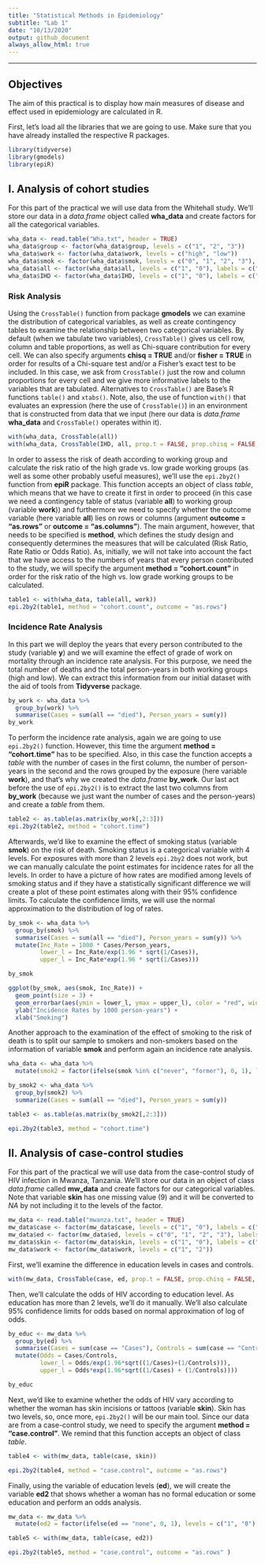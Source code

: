 ```yaml
---
title: "Statistical Methods in Epidemiology"
subtitle: "Lab 1"
date: "10/13/2020"
output: github_document
always_allow_html: true
---
```


***

## Objectives

The aim of this practical is to display how main measures of disease and effect used in epidemiology are calculated in R.

First, let's load all the libraries that we are going to use. Make sure that you have already installed the respective R packages.

```r
library(tidyverse)
library(gmodels)
library(epiR)
```


## I. Analysis of cohort studies

For this part of the practical we will use data from the Whitehall study. We'll store our data in a *data.frame* object called **wha_data** and create factors for all the categorical variables.

```r
wha_data <- read.table("Wha.txt", header = TRUE)
wha_data$group <- factor(wha_data$group, levels = c("1", "2", "3"))
wha_data$work <- factor(wha_data$work, levels = c("high", "low"))
wha_data$smok <- factor(wha_data$smok, levels = c("0", "1", "2", "3"), labels = c("never", "former", "0-19", ">= 20"))
wha_data$all <- factor(wha_data$all, levels = c("1", "0"), labels = c("died", "alive"))
wha_data$IHD <- factor(wha_data$IHD, levels = c("1", "0"), labels = c("IHD", "Other_cause"))

```

### Risk Analysis


Using the `CrossTable()` function from package **gmodels** we can examine the distribution of categorical variables, as well as create contingency tables to examine the relationship between two categorical variables. By default (when we tabulate two variables), `CrossTable()` gives us cell row, column and table proportions, as well as Chi-square contribution for every cell. We can also specify arguments **chisq = TRUE** and/or **fisher = TRUE** in order for results of a Chi-square test and/or a Fisher's exact test to be included. In this case, we ask from `CrossTable()` just the row and column proportions for every cell and we give more informative labels to the variables that are tabulated. Alternatives to `CrossTable()` are Base's R functions `table()` and `xtabs()`. Note, also, the use of function `with()` that evaluates an expression (here the use of `CrossTable()`) in an environment that is constructed from data that we input (here our data is *data.frame* **wha_data** and `CrossTable()` operates within it).

```r
with(wha_data, CrossTable(all))
with(wha_data, CrossTable(IHD, all, prop.t = FALSE, prop.chisq = FALSE, dnn = c("Cause of death", "Status")))
```


In order to assess the risk of death according to working group and calculate the risk ratio of the high grade vs. low grade working groups (as well as some other probably useful measures), we'll use the `epi.2by2()` function from **epiR** package. This function accepts an object of class *table*, which means that we have to create it first in order to proceed (in this case we need a contingency table of status (variable **all**) to working group (variable **work**)) and furthermore we need to specify whether the outcome variable (here variable **all**) lies on rows or columns (argument **outcome = "as.rows"** or **outcome = "as.columns"**). The main argument, however, that needs to be specified is **method**, which defines the study design and consequently determines the measures that will be calculated (Risk Ratio, Rate Ratio or Odds Ratio). As, initially, we will not take into account the fact that we have access to the numbers of years that every person contributed to the study, we will specify the argument **method = "cohort.count"** in order for the risk ratio of the high vs. low grade working groups to be calculated.

```r
table1 <- with(wha_data, table(all, work))
epi.2by2(table1, method = "cohort.count", outcome = "as.rows")
```

### Incidence Rate Analysis


In this part we will deploy the years that every person contributed to the study (variable **y**) and we will examine the effect of grade of work on mortality through an incidence rate analysis. For this purpose, we need the total number of deaths and the total person-years in both working groups (high and low). We can extract this information from our initial dataset with the aid of tools from **Tidyverse** package.

```r
by_work <- wha_data %>%
  group_by(work) %>%
  summarise(Cases = sum(all == "died"), Person_years = sum(y))
by_work
```

To perform the incidence rate analysis, again we are going to use `epi.2by2()` function. However, this time the argument **method = "cohort.time"** has to be specified. Also, in this case the function accepts a *table* with the number of cases in the first column, the number of person-years in the second and the rows grouped by the exposure (here variable **work**), and that's why we created the *data.frame* **by_work**. Our last act before the use of `epi.2by2()` is to extract the last two columns from **by_work** (because we just want the number of cases and the person-years) and create a *table* from them.

```r
table2 <- as.table(as.matrix(by_work[,2:3]))
epi.2by2(table2, method = "cohort.time")
```


Afterwards, we'd like to examine the effect of smoking status (variable **smok**) on the risk of death. Smoking status is a categorical variable with 4 levels. For exposures with more than 2 levels `epi.2by2` does not work, but we can manually calculate the point estimates for incidence rates for all the levels. In order to have a picture of how rates are modified among levels of smoking status and if they have a statistically significant difference we will create a plot of these point estimates along with their 95% confidence limits. To calculate the confidence limits, we will use the normal approximation to the distribution of log of rates.

```r
by_smok <- wha_data %>%
  group_by(smok) %>%
  summarise(Cases = sum(all == "died"), Person_years = sum(y)) %>% 
  mutate(Inc_Rate = 1000 * Cases/Person_years, 
         lower_l = Inc_Rate/exp(1.96 * sqrt(1/Cases)), 
         upper_l = Inc_Rate*exp(1.96 * sqrt(1/Cases)))

by_smok

ggplot(by_smok, aes(smok, Inc_Rate)) + 
  geom_point(size = 3) + 
  geom_errorbar(aes(ymin = lower_l, ymax = upper_l), color = "red", width = 0.5) +
  ylab("Incidence Rates by 1000 person-years") +
  xlab("Smoking")
```


Another approach to the examination of the effect of smoking to the risk of death is to split our sample to smokers and non-smokers based on the information of variable **smok** and perform again an incidence rate analysis. 

```r
wha_data <- wha_data %>% 
  mutate(smok2 = factor(ifelse(smok %in% c("never", "former"), 0, 1), levels = c("1", "0"), labels = c("smokers", "non_smokers")))

by_smok2 <- wha_data %>%
  group_by(smok2) %>% 
  summarize(Cases = sum(all == "died"), Person_years = sum(y))

table3 <- as.table(as.matrix(by_smok2[,2:3]))

epi.2by2(table3, method = "cohort.time") 


```


## II. Analysis of case-control studies

For this part of the practical we will use data from the case-control study of HIV infection in Mwanza, Tanzania. We'll store our data in an object of class *data.frame* called **mw_data** and create factors for our categorical variables. Note that variable **skin** has one missing value (9) and it will be converted to *NA* by not including it to the levels of the factor.

```r
mw_data <- read.table("mwanza.txt", header = TRUE)
mw_data$case <- factor(mw_data$case, levels = c("1", "0"), labels = c("Cases", "Controls"))
mw_data$ed <- factor(mw_data$ed, levels = c("0", "1", "2", "3"), labels = c("none", "elementary", "medium", "high"))
mw_data$skin <- factor(mw_data$skin, levels = c("1", "0"), labels = c("yes", "no"))
mw_data$work <- factor(mw_data$work, levels = c("1", "2"))
```


First, we'll examine the difference in education levels in cases and controls.

```r
with(mw_data, CrossTable(case, ed, prop.t = FALSE, prop.chisq = FALSE, dnn = c("HIV", "Education")))
```

Then, we'll calculate the odds of HIV according to education level. As education has more than 2 levels, we'll do it manually. We'll also calculate 95% confidence limits for odds based on normal approximation of log of odds.

```r
by_educ <- mw_data %>% 
  group_by(ed) %>% 
  summarise(Cases = sum(case == "Cases"), Controls = sum(case == "Controls")) %>% 
  mutate(Odds = Cases/Controls, 
         lower_l = Odds/exp(1.96*sqrt((1/Cases)+(1/Controls))), 
         upper_l = Odds*exp(1.96*sqrt((1/Cases) + (1/Controls))))

by_educ
```

Next, we'd like to examine whether the odds of HIV vary according to whether the woman has skin incisions or tattoos (variable **skin**). Skin has two levels, so, once more, `epi.2by2()` will be our main tool. Since our data are from a case-control study, we need to specify the argument **method = "case.control"**. We remind that this function accepts an object of class *table*.

```r
table4 <- with(mw_data, table(case, skin))

epi.2by2(table4, method = "case.control", outcome = "as.rows")
```

Finally, using the variable of education levels (**ed**), we will create the variable **ed2** that shows whether a woman has no formal education or some education and perform an odds analysis.

```r
mw_data <- mw_data %>% 
  mutate(ed2 = factor(ifelse(ed == "none", 0, 1), levels = c("1", "0"), labels = c("some_education", "no_education")))

table5 <- with(mw_data, table(case, ed2))

epi.2by2(table5, method = "case.control", outcome = "as.rows" )

```

